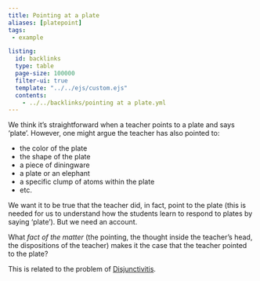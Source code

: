 ```yaml
---
title: Pointing at a plate
aliases: [platepoint]
tags: 
 - example

listing:
  id: backlinks
  type: table
  page-size: 100000
  filter-ui: true
  template: "../../ejs/custom.ejs"
  contents:
    - ../../backlinks/pointing at a plate.yml
---
```


We think it's straightforward when a teacher points to a plate and says 'plate'. 
However, one might argue the teacher has also pointed to:

- the color of the plate
- the shape of the plate
- a piece of diningware
- a plate or an elephant
- a specific clump of atoms within the plate
- etc.

We want it to be true that the teacher did, in fact, point to the plate (this is 
needed for us to understand how the students learn to respond to plates by 
saying 'plate'). But we need an account.

What *fact of the matter* (the pointing, the thought inside the teacher's head,
the dispositions of the teacher) makes it the case that the teacher pointed to 
the plate?

This is related to the problem of [Disjunctivitis](/docs/phil/Disjunctivitis.html).
